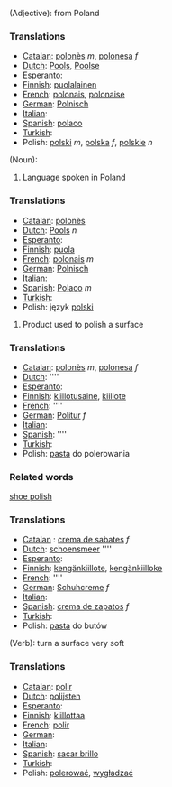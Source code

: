 (Adjective): from Poland

===Translations===
*[[Catalan]]: [[polonès]] ''m'', [[polonesa]] ''f''
*[[Dutch]]: [[Pools]], [[Poolse]]
*[[Esperanto]]: [[]]
*[[Finnish]]: [[puolalainen]]
*[[French]]: [[polonais]], [[polonaise]]
*[[German]]: [[Polnisch]]
*[[Italian]]: [[]]
*[[Spanish]]: [[polaco]]
*[[Turkish]]: [[]]
*Polish: [[polski]] ''m'', [[polska]] ''f'', [[polskie]] ''n''

(Noun): 

#Language spoken in Poland

===Translations===
*[[Catalan]]: [[polonès]]
*[[Dutch]]: [[Pools]] ''n''
*[[Esperanto]]: [[]]
*[[Finnish]]: [[puola]]
*[[French]]: [[polonais]] ''m''
*[[German]]: [[Polnisch]]
*[[Italian]]: [[]]
*[[Spanish]]: [[Polaco]] ''m''
*[[Turkish]]: [[]]
*Polish: język [[polski]]

#Product used to polish a surface

===Translations===
*[[Catalan]]: [[polonès]] ''m'', [[polonesa]] ''f''
*[[Dutch]]: [[]] ''''
*[[Esperanto]]: [[]]
*[[Finnish]]: [[kiillotusaine]], [[kiillote]]
*[[French]]: [[]] ''''
*[[German]]: [[Politur]] ''f''
*[[Italian]]: [[]]
*[[Spanish]]: [[]] ''''
*[[Turkish]]: [[]]
*Polish: [[pasta]] do polerowania

===Related words===

[[shoe polish]]

===Translations===
*[[Catalan]] : [[crema de sabates]] ''f''
*[[Dutch]]: [[schoensmeer]] ''''
*[[Esperanto]]: [[]]
*[[Finnish]]: [[kengänkiillote]], [[kengänkiilloke]]
*[[French]]: [[]] ''''
*[[German]]: [[Schuhcreme]] ''f''
*[[Italian]]: [[]]
*[[Spanish]]: [[crema de zapatos]] ''f''
*[[Turkish]]: [[]]
*Polish: [[pasta]] do butów


(Verb): turn a surface very soft

===Translations===
*[[Catalan]]: [[polir]]
*[[Dutch]]: [[polijsten]]
*[[Esperanto]]: [[]]
*[[Finnish]]: [[kiillottaa]]
*[[French]]: [[polir]]
*[[German]]: [[]]
*[[Italian]]: [[]]
*[[Spanish]]: [[sacar brillo]]
*[[Turkish]]: [[]]
*Polish: [[polerować]], [[wygładzać]]